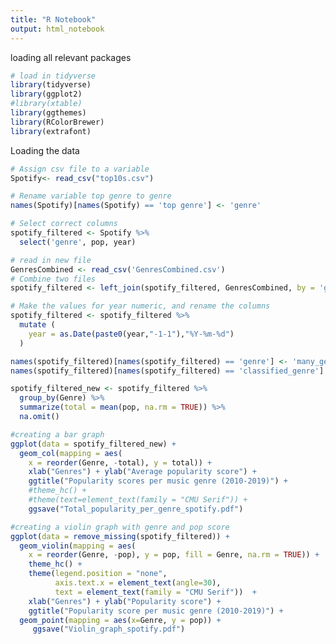 ```yaml
---
title: "R Notebook"
output: html_notebook
---
```


loading all relevant packages
```r
# load in tidyverse
library(tidyverse)
library(ggplot2)
#library(xtable)
library(ggthemes)
library(RColorBrewer)
library(extrafont)
```
Loading the data
```r
# Assign csv file to a variable
Spotify<- read_csv("top10s.csv")

# Rename variable top genre to genre
names(Spotify)[names(Spotify) == 'top genre'] <- 'genre'

# Select correct columns
spotify_filtered <- Spotify %>%
  select('genre', pop, year)
```

```r
# read in new file
GenresCombined <- read_csv('GenresCombined.csv')
# Combine two files
spotify_filtered <- left_join(spotify_filtered, GenresCombined, by = 'genre')


```

```r
# Make the values for year numeric, and rename the columns
spotify_filtered <- spotify_filtered %>%
  mutate (
    year = as.Date(paste0(year,"-1-1"),"%Y-%m-%d")
  )

names(spotify_filtered)[names(spotify_filtered) == 'genre'] <- 'many_genres'
names(spotify_filtered)[names(spotify_filtered) == 'classified_genre'] <- 'Genre'

```

```r
spotify_filtered_new <- spotify_filtered %>%
  group_by(Genre) %>%
  summarize(total = mean(pop, na.rm = TRUE)) %>%
  na.omit()

#creating a bar graph
ggplot(data = spotify_filtered_new) +
  geom_col(mapping = aes(
    x = reorder(Genre, -total), y = total)) + 
    xlab("Genres") + ylab("Average popularity score") +
    ggtitle("Popularity scores per music genre (2010-2019)") +
    #theme_hc() +
    #theme(text=element_text(family = "CMU Serif")) +
    ggsave("Total_popularity_per_genre_spotify.pdf")

#creating a violin graph with genre and pop score
ggplot(data = remove_missing(spotify_filtered)) +
  geom_violin(mapping = aes(
    x = reorder(Genre, -pop), y = pop, fill = Genre, na.rm = TRUE)) +
    theme_hc() +
    theme(legend.position = "none", 
          axis.text.x = element_text(angle=30), 
          text = element_text(family = "CMU Serif"))  +
    xlab("Genres") + ylab("Popularity score") +
    ggtitle("Popularity score per music genre (2010-2019)") +
  geom_point(mapping = aes(x=Genre, y = pop)) +
     ggsave("Violin_graph_spotify.pdf") 
```